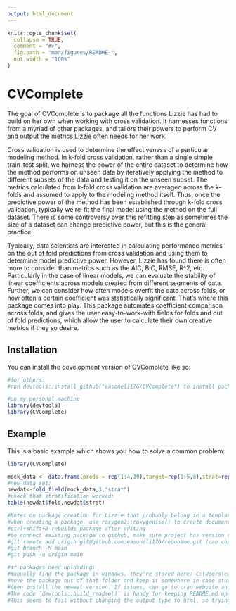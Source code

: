 ```yaml
---
output: html_document
---
```


<!-- README.md is generated from README.Rmd. Please edit that file -->

```r
knitr::opts_chunk$set(
  collapse = TRUE,
  comment = "#>",
  fig.path = "man/figures/README-",
  out.width = "100%"
)
```

# CVComplete

<!-- badges: start -->
<!-- badges: end -->

The goal of CVComplete is to package all the functions Lizzie has had to build on her own when working with cross validation. It harnesses functions from a myriad of other packages, and tailors their powers to perform CV and output the metrics Lizzie often needs for her work.

Cross validation is used to determine the effectiveness of a particular modeling method. In k-fold cross validation, rather than a single simple train-test split, we harness the power of the entire dataset to determine how the method performs on unseen data by iteratively applying the method to different subsets of the data and testing it on the unseen subset. The metrics calculated from k-fold cross validation are averaged across the k-folds and assumed to apply to the modeling method itself. Thus, once the predictive power of the method has been established through k-fold cross validation, typically we re-fit the final model using the method on the full dataset. There is some controversy over this refitting step as sometimes the size of a dataset can change predictive power, but this is the general practice.

Typically, data scientists are interested in calculating performance metrics on the out of fold predictions from cross validation and using them to determine model predictive power. However, Lizzie has found there is often more to consider than metrics such as the AIC, BIC, RMSE, R^2, etc. Particularly in the case of linear models, we can evaluate the stability of linear coefficients across models created from different segments of data. Further, we can consider how often models overfit the data across folds, or how often a certain coefficient was statistically significant. That's where this package comes into play. This package automates coefficient comparison across folds, and gives the user easy-to-work-with fields for folds and out of fold predictions, which allow the user to calculate their own creative metrics if they so desire.

## Installation

You can install the development version of CVComplete like so:

``` r
#for others:
#run devtools::install_github("easoneli176/CVComplete") to install package

#on my personal machine
library(devtools)
library(CVComplete)
```

## Example

This is a basic example which shows you how to solve a common problem:

```r
library(CVComplete)

mock_data <- data.frame(preds = rep(1:4,10),target=rep(1:5,8),strat=rep(1:2,20))
#new data set:
newdat<-fold_field(mock_data,3,"strat")
#check that stratification worked:
table(newdat$fold,newdat$strat)

#Notes on package creation for Lizzie that probably belong in a template:
#when creating a package, use roxygen2::roxygenise() to create documentation after writing the source code .R file
#ctrl+shift+B rebuilds package after editing
#to connect existing package to github, make sure project has version control, commit changes, then run in the terminal:
#git remote add origin git@github.com:easoneli176/reponame.git (can copy this link from repo)
#git branch -M main
#git push -u origin main

#if packages need uploading:
#manually find the package in windows, they're stored here: C:\Users\eason\AppData\Local\R\win-library\4.2
#move the package out of that folder and keep it somewhere in case stuff breaks
#then install the newest version. If issues, can go to cran website and get zip file to move into folder
#The code `devtools::build_readme()` is handy for keeping README.md up to date. You could also use GitHub Actions to re-render `README.Rmd` every time you push. An example workflow can be found here: <https://github.com/r-lib/actions/tree/v1/examples>.
#This seems to fail without changing the output type to html, so trying that
```
